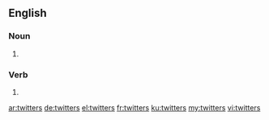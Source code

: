==English==

===Noun===
{{head|en|plural}}

# {{plural of|twitter|lang=en}}

===Verb===
{{head|en}}

# {{en-third-person singular of|twitter}}

[[ar:twitters]]
[[de:twitters]]
[[el:twitters]]
[[fr:twitters]]
[[ku:twitters]]
[[my:twitters]]
[[vi:twitters]]